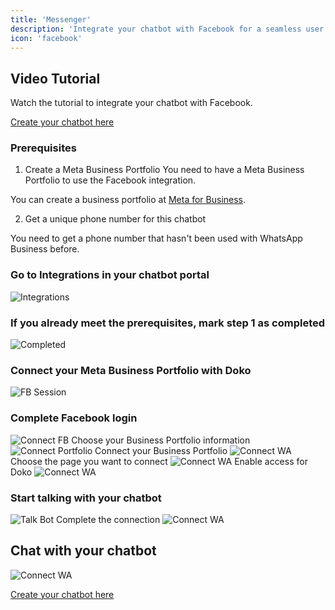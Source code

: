 ```yaml
---
title: 'Messenger'
description: 'Integrate your chatbot with Facebook for a seamless user experience.'
icon: 'facebook'
---
```

## Video Tutorial
<Card title="Watch the tutorial" icon="youtube" href="https://www.youtube.com/watch?v=wbzBUtVIpKw">
  Watch the tutorial to integrate your chatbot with Facebook.
</Card>

[Create your chatbot here](https://doko-ai.com/en/sign-up)

### Prerequisites

1. Create a Meta Business Portfolio
You need to have a Meta Business Portfolio to use the Facebook integration.

You can create a business portfolio at [Meta for Business](https://www.facebook.com/business/help/1710077379203657).

2. Get a unique phone number for this chatbot

You need to get a phone number that hasn't been used with WhatsApp Business before.

<Steps>
    <Step>
        <h3>Go to Integrations in your chatbot portal</h3>
       <Frame>
  <img src="/images/integraciones-messenger.png" alt="Integrations" />
</Frame>
    </Step>
    <Step>
        <h3>If you already meet the prerequisites, mark step 1 as completed</h3>
       <Frame>
  <img src="/images/completado.png" alt="Completed" />
</Frame>
    </Step>
    <Step>
        <h3>Connect your Meta Business Portfolio with Doko</h3>
       <Frame>
  <img src="/images/messenger-boton.png" alt="FB Session" />
</Frame>
    </Step>
    <Step>
        <h3>Complete Facebook login</h3>
       <Frame>
  <img src="/images/connect-fb.png" alt="Connect FB" />
</Frame>
  Choose your Business Portfolio information
 <Frame>
  <img src="/images/portafolio-messenger.png" alt="Connect Portfolio" />
</Frame>
  Connect your Business Portfolio
 <Frame>
  <img src="/images/conectar-pc.png" alt="Connect WA" />
</Frame>
Choose the page you want to connect
<Frame>
<img src="/images/elegir-pagina.png" alt="Connect WA" />
</Frame>
Enable access for Doko
<Frame>
<img src="/images/accesos-messenger.png" alt="Connect WA" />
</Frame>
    </Step>
    <Step>
        <h3>Start talking with your chatbot</h3>
       <Frame>
  <img src="/images/habla-bot.png" alt="Talk Bot" />
</Frame>
Complete the connection
<Frame>
<img src="/images/5.png" alt="Connect WA" />
</Frame>
    </Step>
</Steps>

## Chat with your chatbot
<Frame>
<img src="/images/chatea.png" alt="Connect WA" />
</Frame>

[Create your chatbot here](https://doko-ai.com/en/sign-up)